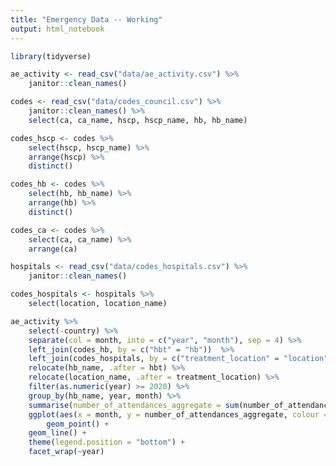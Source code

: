 ```yaml
---
title: "Emergency Data -- Working"
output: html_notebook
---
```


```r
library(tidyverse)
```

```r
ae_activity <- read_csv("data/ae_activity.csv") %>% 
    janitor::clean_names()

codes <- read_csv("data/codes_council.csv") %>% 
    janitor::clean_names() %>% 
    select(ca, ca_name, hscp, hscp_name, hb, hb_name)

codes_hscp <- codes %>% 
    select(hscp, hscp_name) %>% 
    arrange(hscp) %>% 
    distinct()

codes_hb <- codes %>% 
    select(hb, hb_name) %>% 
    arrange(hb) %>% 
    distinct()

codes_ca <- codes %>% 
    select(ca, ca_name) %>% 
    arrange(ca)

hospitals <- read_csv("data/codes_hospitals.csv") %>% 
    janitor::clean_names()

codes_hospitals <- hospitals %>% 
    select(location, location_name)
```

```r
ae_activity %>% 
    select(-country) %>% 
    separate(col = month, into = c("year", "month"), sep = 4) %>% 
    left_join(codes_hb, by = c("hbt" = "hb"))  %>% 
    left_join(codes_hospitals, by = c("treatment_location" = "location")) %>% 
    relocate(hb_name, .after = hbt) %>% 
    relocate(location_name, .after = treatment_location) %>%
    filter(as.numeric(year) >= 2020) %>% 
    group_by(hb_name, year, month) %>% 
    summarise(number_of_attendances_aggregate = sum(number_of_attendances_aggregate)) %>% 
    ggplot(aes(x = month, y = number_of_attendances_aggregate, colour = hb_name, group = hb_name)) +
        geom_point() +
    geom_line() +
    theme(legend.position = "bottom") +
    facet_wrap(~year)
```



